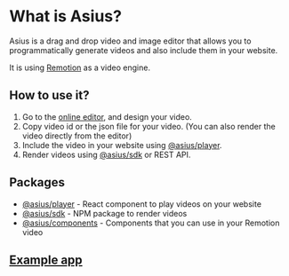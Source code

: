 # What is Asius?

Asius is a drag and drop video and image editor that allows you to programmatically generate videos
and also include them in your website.

It is using [Remotion](https://remotion.dev) as a video engine.

## How to use it?

1. Go to the [online editor](https://app.asius.dev), and design your video.
2. Copy video id or the json file for your video. (You can also render the video directly from the editor)
3. Include the video in your website using [@asius/player](/docs/player).
4. Render videos using [@asius/sdk](/docs/sdk) or REST API.

## Packages

- [@asius/player](/docs/player) - React component to play videos on your website
- [@asius/sdk](/docs/sdk) - NPM package to render videos
- [@asius/components](/docs/components) - Components that you can use in your Remotion video

## [Example app](https://asius-example.vercel.app)
